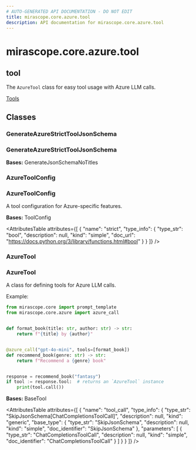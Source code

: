 ```yaml
---
# AUTO-GENERATED API DOCUMENTATION - DO NOT EDIT
title: mirascope.core.azure.tool
description: API documentation for mirascope.core.azure.tool
---
```


# mirascope.core.azure.tool

## <ApiType type="Module" module="mirascope.core.azure.tool" path="core/azure/tool" symbolName="tool" /> tool

The `AzureTool` class for easy tool usage with Azure LLM calls.

<Info title="Usage">

[Tools](/docs/mirascope/learn/tools)

</Info>

## Classes

### GenerateAzureStrictToolJsonSchema

### <ApiType type="Class" module="mirascope.core.azure.tool" path="core/azure/tool" symbolName="GenerateAzureStrictToolJsonSchema" /> GenerateAzureStrictToolJsonSchema

**Bases:** GenerateJsonSchemaNoTitles


### AzureToolConfig

### <ApiType type="Class" module="mirascope.core.azure.tool" path="core/azure/tool" symbolName="AzureToolConfig" /> AzureToolConfig

A tool configuration for Azure-specific features.

**Bases:** ToolConfig

<AttributesTable
  attributes={[
  {
    "name": "strict",
    "type_info": {
      "type_str": "bool",
      "description": null,
      "kind": "simple",
      "doc_url": "https://docs.python.org/3/library/functions.html#bool"
    }
  }
]}
/>


### AzureTool

### <ApiType type="Class" module="mirascope.core.azure.tool" path="core/azure/tool" symbolName="AzureTool" /> AzureTool

A class for defining tools for Azure LLM calls.

Example:

```python
from mirascope.core import prompt_template
from mirascope.core.azure import azure_call


def format_book(title: str, author: str) -> str:
    return f"{title} by {author}"


@azure_call("gpt-4o-mini", tools=[format_book])
def recommend_book(genre: str) -> str:
    return f"Recommend a {genre} book"


response = recommend_book("fantasy")
if tool := response.tool:  # returns an `AzureTool` instance
    print(tool.call())
```

**Bases:** BaseTool

<AttributesTable
  attributes={[
  {
    "name": "tool_call",
    "type_info": {
      "type_str": "SkipJsonSchema[ChatCompletionsToolCall]",
      "description": null,
      "kind": "generic",
      "base_type": {
        "type_str": "SkipJsonSchema",
        "description": null,
        "kind": "simple",
        "doc_identifier": "SkipJsonSchema"
      },
      "parameters": [
        {
          "type_str": "ChatCompletionsToolCall",
          "description": null,
          "kind": "simple",
          "doc_identifier": "ChatCompletionsToolCall"
        }
      ]
    }
  }
]}
/>



